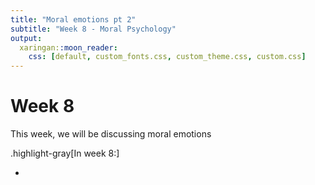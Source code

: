 ```yaml
---
title: "Moral emotions pt 2"
subtitle: "Week 8 - Moral Psychology"
output:
  xaringan::moon_reader:
    css: [default, custom_fonts.css, custom_theme.css, custom.css]
---
```


# Week 8

This week, we will be discussing moral emotions 

.highlight-gray[In week 8:]

- 
